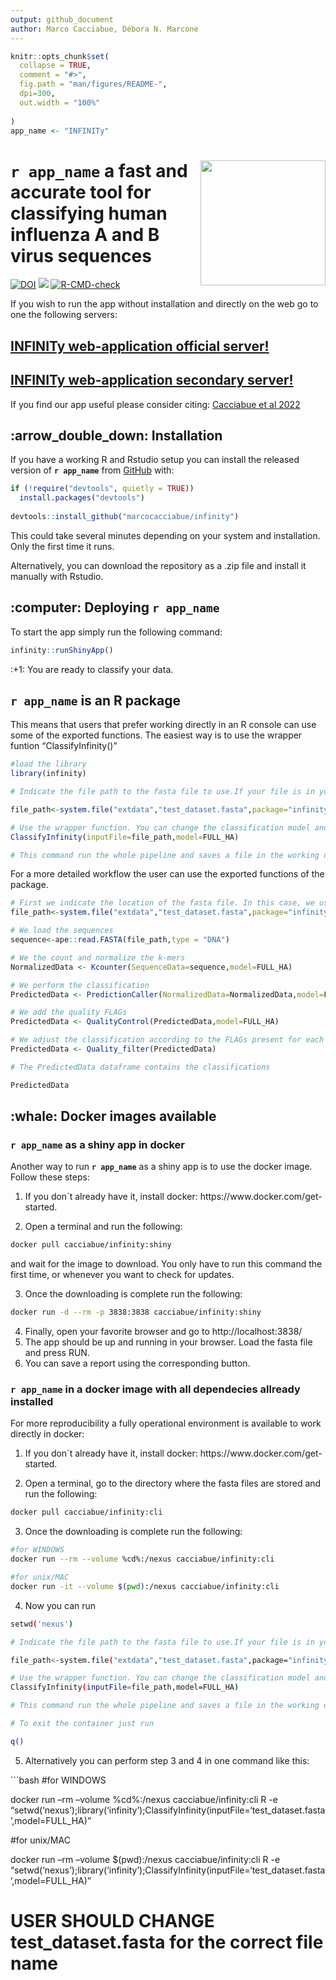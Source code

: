 ```yaml
---
output: github_document
author: Marco Cacciabue, Débora N. Marcone
---
```


<!-- README.md is generated from README.Rmd. Please edit that file -->

```r
knitr::opts_chunk$set(
  collapse = TRUE,
  comment = "#>",
  fig.path = "man/figures/README-",
  dpi=300,
  out.width = "100%"
  
)
app_name <- "INFINITy"
```

# **`r app_name `** <img src='man/figures/hex.png' style="float:right; height:200px;" /> a fast and accurate tool for classifying human influenza A and B virus sequences

<!-- badges: start -->
[![DOI](https://zenodo.org/badge/COMPLETE!!)](https://zenodo.org/badge/latestdoi/COMPLETE!!)
[![](https://img.shields.io/badge/lifecycle-experimental-orange.svg)](https://www.tidyverse.org/lifecycle/#experimental)
[![R-CMD-check](https://github.com/marcocacciabue/infinity/workflows/R-CMD-check/badge.svg)](https://github.com/marcocacciabue/infinity/actions)
<!-- badges: end -->

If you wish to run the app without installation and directly on the web go to one the following servers:

## [INFINITy web-application official server!](https://infinity.unlu.edu.ar/)

## [INFINITy web-application secondary server!](https://cacciabue.shinyapps.io/infinity2/)


If you find our app useful please consider citing: [Cacciabue et al 2022](https://www.biorxiv.org/)

## :arrow_double_down: Installation

If you have a working R and Rstudio setup you
can install the released version of **`r app_name `** from [GitHub](https://github.com/) with:

``` r
if (!require("devtools", quietly = TRUE))
  install.packages("devtools")
  
devtools::install_github("marcocacciabue/infinity")
```
This could take several minutes depending on your system and installation. Only the first time it runs.

Alternatively, you can download the repository as a .zip file and install it manually with Rstudio.

## :computer: Deploying **`r app_name `**

To start the app simply run the following command:

```r
infinity::runShinyApp()
```

:+1: You are ready to classify your data. 


## **`r app_name `** is an R package

This means that users that prefer working directly in an R console can use some of the exported functions. The easiest way is to use the wrapper funtion "ClassifyInfinity()"

```r
#load the library
library(infinity)

# Indicate the file path to the fasta file to use.If your file is in your working directory you need to simply indicate the file name. In this case, we use a test file provided with the package itself. 

file_path<-system.file("extdata","test_dataset.fasta",package="infinity")

# Use the wrapper function. You can change the classification model and pass other arguments
ClassifyInfinity(inputFile=file_path,model=FULL_HA)

# This command run the whole pipeline and saves a file in the working directory a "Results.csv" by default. You can change the name file setting the "outputFile" parameter.


```

For a more detailed workflow the user can use the exported functions of the package.

```r
# First we indicate the location of the fasta file. In this case, we use a test file provided with the package itself.
file_path<-system.file("extdata","test_dataset.fasta",package="infinity")

# We load the sequences
sequence<-ape::read.FASTA(file_path,type = "DNA")

# We the count and normalize the k-mers
NormalizedData <- Kcounter(SequenceData=sequence,model=FULL_HA)

# We perform the classification
PredictedData <- PredictionCaller(NormalizedData=NormalizedData,model=FULL_HA)

# We add the quality FLAGs
PredictedData <- QualityControl(PredictedData,model=FULL_HA)

# We adjust the classification according to the FLAGs present for each sample:
PredictedData <- Quality_filter(PredictedData)

# The PredictedData dataframe contains the classifications

PredictedData
```

## :whale: Docker images available

### **`r app_name `** as a shiny app in docker
Another way to run **`r app_name `** as a shiny app is to use the docker image. Follow these steps:

1.    If you don´t already have it, install docker: https://www.docker.com/get-started.

2.    Open a terminal and run the following:

```bash
docker pull cacciabue/infinity:shiny

```

and wait for the image to download. You only have to run this command the first time, or whenever you want to check for updates.

3.    Once the downloading is complete run the following:
```bash
docker run -d --rm -p 3838:3838 cacciabue/infinity:shiny

```

4.    Finally, open your favorite browser and go to http://localhost:3838/
5.    The app should be up and running in your browser. Load the fasta file and press RUN.
6.    You can save a report using the corresponding button.

### **`r app_name `** in a docker image with all dependecies allready installed

For more reproducibility a fully operational environment is available to work directly in docker:

1.    If you don´t already have it, install docker: https://www.docker.com/get-started.

2.    Open a terminal, go to the directory where the fasta files are stored and run the following:

```bash
docker pull cacciabue/infinity:cli

```

3.    Once the downloading is complete run the following:
```bash
#for WINDOWS 
docker run --rm --volume %cd%:/nexus cacciabue/infinity:cli

#for unix/MAC
docker run -it --volume $(pwd):/nexus cacciabue/infinity:cli

```

4.  Now you can run

```bash
setwd('nexus')

# Indicate the file path to the fasta file to use.If your file is in your working directory you need to simply indicate the file name. In this case, we use a test file provided with the package itself. 

file_path<-system.file("extdata","test_dataset.fasta",package="infinity")

# Use the wrapper function. You can change the classification model and pass other arguments
ClassifyInfinity(inputFile=file_path,model=FULL_HA)

# This command run the whole pipeline and saves a file in the working directory a "Results.csv" by default. You can change the name file setting the "outputFile" parameter.

# To exit the container just run

q()

```

5. Alternatively you can perform step 3 and 4 in one command like this:

```bash

#for WINDOWS 

docker run --rm --volume %cd%:/nexus cacciabue/infinity:cli R -e "setwd('nexus');library('infinity');ClassifyInfinity(inputFile='test_dataset.fasta',model=FULL_HA)"

#for unix/MAC

docker run --rm --volume $(pwd):/nexus cacciabue/infinity:cli R -e "setwd('nexus');library('infinity');ClassifyInfinity(inputFile='test_dataset.fasta',model=FULL_HA)"


# USER SHOULD CHANGE test_dataset.fasta for the correct file name

